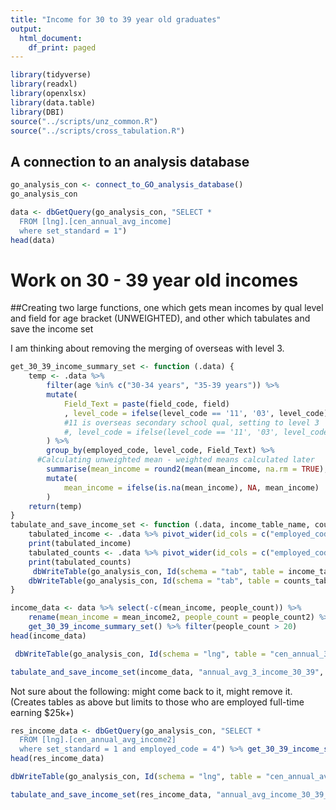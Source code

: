 ```yaml
---
title: "Income for 30 to 39 year old graduates"
output:
  html_document:
    df_print: paged
---
```



```r
library(tidyverse)
library(readxl)
library(openxlsx)
library(data.table)
library(DBI)
source("../scripts/unz_common.R")
source("../scripts/cross_tabulation.R")
```

## A connection to an analysis database
```r
go_analysis_con <- connect_to_GO_analysis_database()
go_analysis_con
```

```r
data <- dbGetQuery(go_analysis_con, "SELECT *
  FROM [lng].[cen_annual_avg_income]
  where set_standard = 1")
head(data)
```


# Work on 30 - 39 year old incomes
##Creating two large functions, one which gets mean incomes by qual level and field for age bracket (UNWEIGHTED), and other which tabulates and save the income set

I am thinking about removing the merging of overseas with level 3.
```r
get_30_39_income_summary_set <- function (.data) {
    temp <- .data %>% 
        filter(age %in% c("30-34 years", "35-39 years")) %>%
        mutate(
            Field_Text = paste(field_code, field)
            , level_code = ifelse(level_code == '11', '03', level_code) 
            #11 is overseas secondary school qual, setting to level 3
            #, level_code = ifelse(level_code == '11', '03', level_code)
        ) %>% 
        group_by(employed_code, level_code, Field_Text) %>%
      #Calculating unweighted mean - weighted means calculated later
        summarise(mean_income = round2(mean(mean_income, na.rm = TRUE), -2), people_count = sum(people_count, na.rm = TRUE)) %>%
        mutate(
            mean_income = ifelse(is.na(mean_income), NA, mean_income)
        )
    return(temp)
}
tabulate_and_save_income_set <- function (.data, income_table_name, counts_table_name) {
    tabulated_income <- .data %>% pivot_wider(id_cols = c("employed_code", "level_code", "Field_Text"), names_from = level_code,names_prefix = "lvl ", values_from = "mean_income")
    print(tabulated_income)
    tabulated_counts <- .data %>% pivot_wider(id_cols = c("employed_code", "level_code", "Field_Text"), names_from = level_code,names_prefix = "lvl ", values_from = "people_count")
    print(tabulated_counts)
     dbWriteTable(go_analysis_con, Id(schema = "tab", table = income_table_name), tabulated_income, overwrite = TRUE)
    dbWriteTable(go_analysis_con, Id(schema = "tab", table = counts_table_name), tabulated_counts, overwrite = TRUE)
}
```


```r
income_data <- data %>% select(-c(mean_income, people_count)) %>% 
    rename(mean_income = mean_income2, people_count = people_count2) %>% filter(people_count > 3) #Filtering here and in following line to remove very low, unpredictable observations
    get_30_39_income_summary_set() %>% filter(people_count > 20)
head(income_data)
```


```r
 dbWriteTable(go_analysis_con, Id(schema = "lng", table = "cen_annual_3_avg_income_30_39"), income_data, overwrite = TRUE)
```

```r
tabulate_and_save_income_set(income_data, "annual_avg_3_income_30_39", "annual_avg_3_income_30_39_people_counts")
```


Not sure about the following: might come back to it, might remove it.
(Creates tables as above but limits to those who are employed full-time earning $25k+)
```r
res_income_data <- dbGetQuery(go_analysis_con, "SELECT *
  FROM [lng].[cen_annual_avg_income2]
  where set_standard = 1 and employed_code = 4") %>% get_30_39_income_summary_set()
head(res_income_data)
```

```r
dbWriteTable(go_analysis_con, Id(schema = "lng", table = "cen_annual_avg_income_30_39_res"), res_income_data, overwrite = TRUE)
```

```r
tabulate_and_save_income_set(res_income_data, "annual_avg_income_30_39_res", "annual_avg_income_30_39_res_people_counts")
```
